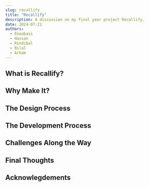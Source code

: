 ```yaml
---
slug: recallify
title: "Recallify"
description: A discussion on my final year project Recallify.
date: 2024-07-21
authors:
  - Enoabasi
  - Hassan
  - Rindibal
  - Bilal
  - Arham
---
```


## What is Recallify?

## Why Make It?

## The Design Process

## The Development Process

## Challenges Along the Way

## Final Thoughts

## Acknowlegdements